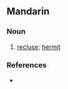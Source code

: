 ==Mandarin==
{{Hani-forms|[[隐士]]|[[隱]][[士]]}}

===Noun===
{{cmn-noun|t|pin=yǐnshì|pint=yin3shi4|tra=隱士|sim=隐士|rs=阜14}}

# [[recluse]]; [[hermit]]

===References===
* {{reference-book | last = Wu | first = Jingrong (ed.) | authorlink =  | coauthors =  | year = 1985 | title = The Pinyin CHINESE-ENGLISH DICTIONARY | language = Mandarin/English | publisher = The Commercial Press | location = Beijing, Hong Kong | id = ISBN 0471867969}}